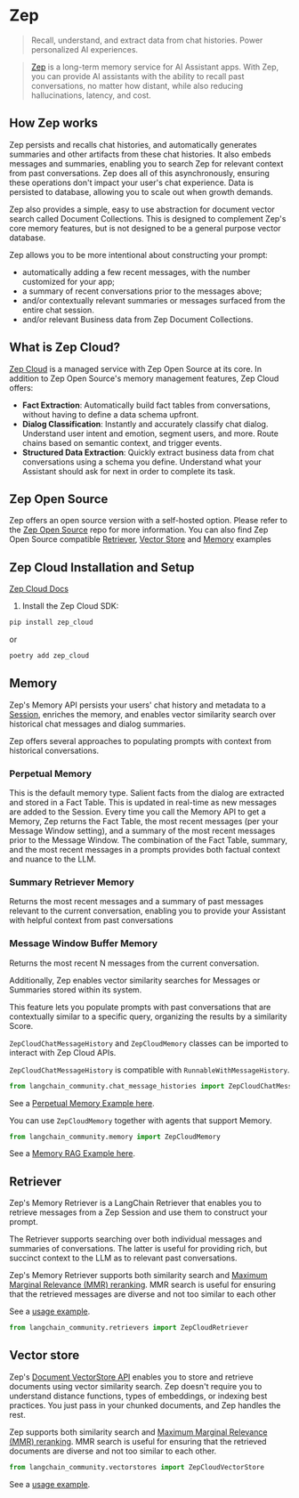 # Zep
> Recall, understand, and extract data from chat histories. Power personalized AI experiences.

>[Zep](https://www.getzep.com) is a long-term memory service for AI Assistant apps.
> With Zep, you can provide AI assistants with the ability to recall past conversations, no matter how distant,
> while also reducing hallucinations, latency, and cost.

## How Zep works

Zep persists and recalls chat histories, and automatically generates summaries and other artifacts from these chat histories.
It also embeds messages and summaries, enabling you to search Zep for relevant context from past conversations.
Zep does all of this asynchronously, ensuring these operations don't impact your user's chat experience.
Data is persisted to database, allowing you to scale out when growth demands.

Zep also provides a simple, easy to use abstraction for document vector search called Document Collections.
This is designed to complement Zep's core memory features, but is not designed to be a general purpose vector database.

Zep allows you to be more intentional about constructing your prompt:
- automatically adding a few recent messages, with the number customized for your app;
- a summary of recent conversations prior to the messages above;
- and/or contextually relevant summaries or messages surfaced from the entire chat session.
- and/or relevant Business data from Zep Document Collections.

## What is Zep Cloud?
[Zep Cloud](https://www.getzep.com) is a managed service with Zep Open Source at its core.
In addition to Zep Open Source's memory management features, Zep Cloud offers:
- **Fact Extraction**: Automatically build fact tables from conversations, without having to define a data schema upfront.
- **Dialog Classification**: Instantly and accurately classify chat dialog. Understand user intent and emotion, segment users, and more. Route chains based on semantic context, and trigger events.
- **Structured Data Extraction**: Quickly extract business data from chat conversations using a schema you define. Understand what your Assistant should ask for next in order to complete its task.



## Zep Open Source
Zep offers an open source version with a self-hosted option.
Please refer to the [Zep Open Source](https://github.com/getzep/zep) repo for more information.
You can also find Zep Open Source compatible [Retriever](/docs/integrations/retrievers/zep_memorystore), [Vector Store](/docs/integrations/vectorstores/zep) and [Memory](/docs/integrations/memory/zep_memory) examples

## Zep Cloud Installation and Setup

[Zep Cloud Docs](https://help.getzep.com)

1. Install the Zep Cloud SDK:

```bash
pip install zep_cloud
```
or
```bash
poetry add zep_cloud
```

## Memory

Zep's Memory API persists your users' chat history and metadata to a [Session](https://help.getzep.com/chat-history-memory/sessions), enriches the memory, and
enables vector similarity search over historical chat messages and dialog summaries.

Zep offers several approaches to populating prompts with context from historical conversations.

### Perpetual Memory
This is the default memory type.
Salient facts from the dialog are extracted and stored in a Fact Table.
This is updated in real-time as new messages are added to the Session.
Every time you call the Memory API to get a Memory, Zep returns the Fact Table, the most recent messages (per your Message Window setting), and a summary of the most recent messages prior to the Message Window.
The combination of the Fact Table, summary, and the most recent messages in a prompts provides both factual context and nuance to the LLM.

### Summary Retriever Memory
Returns the most recent messages and a summary of past messages relevant to the current conversation,
enabling you to provide your Assistant with helpful context from past conversations

### Message Window Buffer Memory
Returns the most recent N messages from the current conversation.

Additionally, Zep enables vector similarity searches for Messages or Summaries stored within its system.

This feature lets you populate prompts with past conversations that are contextually similar to a specific query,
organizing the results by a similarity Score.

`ZepCloudChatMessageHistory` and `ZepCloudMemory` classes can be imported to interact with Zep Cloud APIs.

`ZepCloudChatMessageHistory` is compatible with `RunnableWithMessageHistory`.
```python
from langchain_community.chat_message_histories import ZepCloudChatMessageHistory
```

See a [Perpetual Memory Example here](/docs/integrations/memory/zep_cloud_chat_message_history).

You can use `ZepCloudMemory` together with agents that support Memory.
```python
from langchain_community.memory import ZepCloudMemory
```

See a [Memory RAG Example here](/docs/integrations/memory/zep_memory_cloud).

## Retriever

Zep's Memory Retriever is a LangChain Retriever that enables you to retrieve messages from a Zep Session and use them to construct your prompt.

The Retriever supports searching over both individual messages and summaries of conversations. The latter is useful for providing rich, but succinct context to the LLM as to relevant past conversations.

Zep's Memory Retriever supports both similarity search and [Maximum Marginal Relevance (MMR) reranking](https://help.getzep.com/working-with-search#how-zeps-mmr-re-ranking-works). MMR search is useful for ensuring that the retrieved messages are diverse and not too similar to each other

See a [usage example](/docs/integrations/retrievers/zep_cloud_memorystore).

```python
from langchain_community.retrievers import ZepCloudRetriever
```

## Vector store

Zep's [Document VectorStore API](https://help.getzep.com/document-collections) enables you to store and retrieve documents using vector similarity search. Zep doesn't require you to understand
distance functions, types of embeddings, or indexing best practices. You just pass in your chunked documents, and Zep handles the rest.

Zep supports both similarity search and [Maximum Marginal Relevance (MMR) reranking](https://help.getzep.com/working-with-search#how-zeps-mmr-re-ranking-works).
MMR search is useful for ensuring that the retrieved documents are diverse and not too similar to each other.

```python
from langchain_community.vectorstores import ZepCloudVectorStore
```

See a [usage example](/docs/integrations/vectorstores/zep_cloud).
